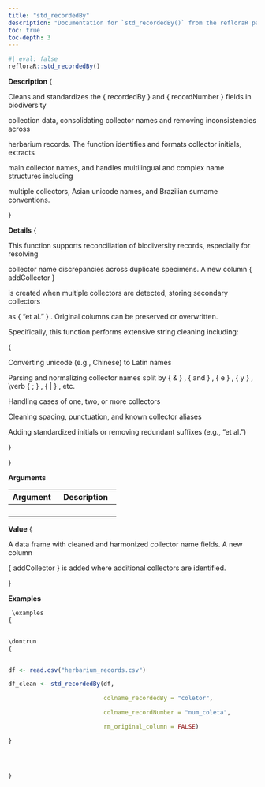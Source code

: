 ```yaml
---
title: "std_recordedBy"
description: "Documentation for `std_recordedBy()` from the refloraR package."
toc: true
toc-depth: 3
---
```

 
```r
#| eval: false
refloraR::std_recordedBy()
```

 **Description**
 \description
{


Cleans and standardizes the 
\code
{
recordedBy
}
 and 
\code
{
recordNumber
}
 fields in biodiversity

collection data, consolidating collector names and removing inconsistencies across

herbarium records. The function identifies and formats collector initials, extracts

main collector names, and handles multilingual and complex name structures including

multiple collectors, Asian unicode names, and Brazilian surname conventions.

} 

 **Details**
 \details
{


This function supports reconciliation of biodiversity records, especially for resolving

collector name discrepancies across duplicate specimens. A new column 
\code
{
addCollector
}


is created when multiple collectors are detected, storing secondary collectors

as 
\code
{
"et al."
}
. Original columns can be preserved or overwritten.



Specifically, this function performs extensive string cleaning including:

\itemize
{


\item
 Converting unicode (e.g., Chinese) to Latin names

\item
 Parsing and normalizing collector names split by 
\code
{
&
}
, 
\code
{
and
}
, 
\code
{
e
}
, 
\code
{
y
}
, 
\verb
{
;
}
, 
\code
{
|
}
, etc.

\item
 Handling cases of one, two, or more collectors

\item
 Cleaning spacing, punctuation, and known collector aliases

\item
 Adding standardized initials or removing redundant suffixes (e.g., "et al.")

}


} 

 **Arguments**

| Argument | Description |
|----------|-------------|
| \item  { df }  { A data frame containing biodiversity records. } | \item  { df }  { A data frame containing biodiversity records. } |
| \item  { colname_recordedBy }  { Column name for the main collector (default: "recordedBy"). } | \item  { colname_recordedBy }  { Column name for the main collector (default: "recordedBy"). } |
| \item  { colname_recordNumber }  { Column name for the collector number (default: "recordNumber"). } | \item  { colname_recordNumber }  { Column name for the collector number (default: "recordNumber"). } |
| \item  { rm_original_column }  { Logical; if  \code { TRUE } | \item  { rm_original_column }  { Logical; if  \code { TRUE } | 

 **Value**
 \value
{


A data frame with cleaned and harmonized collector name fields. A new column

\code
{
addCollector
}
 is added where additional collectors are identified.

} 

 **Examples**
```r
 \examples
{


\dontrun
{


df <- read.csv("herbarium_records.csv")

df_clean <- std_recordedBy(df,

                           colname_recordedBy = "coletor",

                           colname_recordNumber = "num_coleta",

                           rm_original_column = FALSE)

}




} 
```
